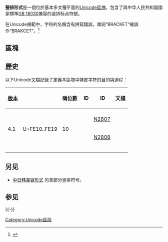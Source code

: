 {{NoteTA
|G1=IT
}}
{{Infobox Unicode block
|blockname  = 豎排形式<br/>Vertical Forms
|rangestart = FE10
|rangeend   = FE1F
|script1    = [[統一碼收錄的字符|通用]]
|symbols    = [[縱書與橫書|豎排標點]]
|4_1        = 10
|sources    = [[GB_18030|GB 18030]]
|note = <ref>{{cite web|url=https://www.unicode.org|title=Unicode character database|work=The Unicode Standard|access-date=2016-07-09|archive-date=2017-09-25|archive-url=https://web.archive.org/web/20170925134725/http://www.unicode.org/|dead-url=no}}</ref><ref>{{cite web|url=https://www.unicode.org/versions/enumeratedversions.html|title=Enumerated Versions of The Unicode Standard|work=The Unicode Standard|access-date=2016-07-09|archive-date=2016-06-29|archive-url=https://web.archive.org/web/20160629001311/http://www.unicode.org/versions/enumeratedversions.html|dead-url=no}}</ref>
}}

'''豎排形式'''是一個位於基本多文種平面的[[Unicode區塊|Unicode區塊]]，包含了與中华人民共和国國家標準[[GB_18030|GB 18030]]兼容的竖排标点符號。

在Unicode規範中，字符{{unichar|fe18|PRESENTATION FORM FOR VERTICAL RIGHT WHITE LENTICULAR BRAKCET}}的名稱含有拼寫錯誤，單詞“BRACKET”被誤作“BRAKCET”。<ref>{{cite book | title = The Unicode Standard, Version 14.0 | chapter = 4. Character Properties, Types of Character Name Aliases | publisher = Unicode, Inc | date = 2021.09 | location = Mountain View, CA | url = https://www.unicode.org/versions/Unicode14.0.0/ch04.pdf#G141448|access-date=2022-05-19}}</ref>

== 區塊 ==
{{Unicode chart Vertical Forms}}

== 歷史 ==
以下Unicode文檔記錄了定義本區塊中特定字符的目的與過程：

{| class="wikitable"
|-
! [[Unicode#版本|版本]] !! {{nobr|最終碼位<ref group=lower-alpha name=final/>}} !! 碼位數 !! {{tsl|en|International Committee for Information Technology Standards|國際信息技術標準委員會|L2}} ID !! {{tsl|en|ISO/IEC JTC 1/SC 2|WG2}} ID !! 文檔
|-
| rowspan="5" | 4.1 || rowspan="5" | U+FE10..FE19 || rowspan="5" | 10 || {{nobr|[https://www.unicode.org/L2/L2003/03411-gbhkscs.pdf L2/03-411]}} || || {{Citation|title=Unencoded chars in GB 18030 & HK-SCS|date=2003-10-31|first1=Deborah|last1=Goldsmith|first2=Eric|last2=Muller}}
|-
| {{nobr|[https://www.unicode.org/L2/L2004/04161r-hkscs-gb-pua.pdf L2/04-161R]}} || [https://www.unicode.org/wg2/docs/n2807.pdf N2807] {{Wayback|url=https://www.unicode.org/wg2/docs/n2807.pdf |date=20190615130343 }} || {{Citation|title=HKSCS and GB 18030 PUA characters, background document|date=2004-06-17|first1=Michel|last1=Suignard|first2=Eric|last2=Muller|first3=John|last3=Jenkins}}
|-
| {{nobr|[https://www.unicode.org/L2/L2004/04263-n2808-hkscs-gb-add.pdf L2/04-263]}} || [https://www.unicode.org/wg2/docs/n2808.pdf N2808] {{Wayback|url=https://www.unicode.org/wg2/docs/n2808.pdf |date=20190615130345 }} || {{Citation|title=HKSCS and GB 18030 PUA characters, request for additional characters and related information|date=2004-06-17|first=Michel|last=Suignard}}
|-
| {{nobr|[https://www.unicode.org/L2/L2005/05137-defectivenames.pdf L2/05-137]}} || || {{Citation|title=Handling "defective" names|date=2005-05-10|first=Asmus|last=Freytag}}
|-
| {{nobr|[https://www.unicode.org/L2/L2005/05108.htm L2/05-108R]}} || || {{Citation|title=UTC #103 Minutes|date=2005-08-26|first=Lisa|last=Moore|section=Consensus 103-C7|quote=Create a "Normative Name Alias" property and file in the UCD. Populate the property with names from the sections "Typos" and "Bad or misleading names" from document L2/05-137.}}
|- class="sortbottom"
| colspan="6" | {{reflist|group=lower-alpha|refs=<ref name=final>建議的碼位和字符名稱可能與最終的結果不同。</ref>}}
|}

== 另见 ==
* [[中日韩兼容形式|中日韩兼容形式]] 包含部分竖排符号。

== 参见 ==
{{reflist}}
{{-}}
{{Unicode區段一覽}}

[[Category:Unicode區段|Category:Unicode區段]]